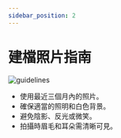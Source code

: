 ```yaml
---
sidebar_position: 2
---
```


# 建檔照片指南

![guidelines](/assets/main/guideline.jpg)

- 使用最近三個月內的照片。
- 確保適當的照明和白色背景。
- 避免陰影、反光或微笑。
- 拍攝時眉毛和耳朵需清晰可見。
